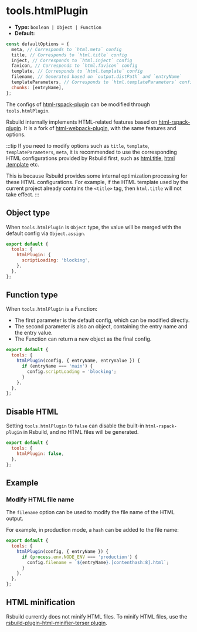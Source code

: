 # tools.htmlPlugin

- **Type:** `boolean | Object | Function`
- **Default:**

```js
const defaultOptions = {
  meta, // Corresponds to `html.meta` config
  title, // Corresponds to `html.title` config
  inject, // Corresponds to `html.inject` config
  favicon, // Corresponds to `html.favicon` config
  template, // Corresponds to `html.template` config
  filename, // Generated based on `output.distPath` and `entryName`
  templateParameters, // Corresponds to `html.templateParameters` config
  chunks: [entryName],
};
```

The configs of [html-rspack-plugin](https://github.com/rspack-contrib/html-rspack-plugin) can be modified through `tools.htmlPlugin`.

Rsbuild internally implements HTML-related features based on [html-rspack-plugin](https://github.com/rspack-contrib/html-rspack-plugin). It is a fork of [html-webpack-plugin](https://github.com/jantimon/html-webpack-plugin), with the same features and options.

:::tip
If you need to modify options such as `title`, `template`, `templateParameters`, `meta`, it is recommended to use the corresponding HTML configurations provided by Rsbuild first, such as [html.title](/config/html/title), [html .template](/config/html/template) etc.

This is because Rsbuild provides some internal optimization processing for these HTML configurations. For example, if the HTML template used by the current project already contains the `<title>` tag, then `html.title` will not take effect.
:::

## Object type

When `tools.htmlPlugin` is `Object` type, the value will be merged with the default config via `Object.assign`.

```js
export default {
  tools: {
    htmlPlugin: {
      scriptLoading: 'blocking',
    },
  },
};
```

## Function type

When `tools.htmlPlugin` is a Function:

- The first parameter is the default config, which can be modified directly.
- The second parameter is also an object, containing the entry name and the entry value.
- The Function can return a new object as the final config.

```js
export default {
  tools: {
    htmlPlugin(config, { entryName, entryValue }) {
      if (entryName === 'main') {
        config.scriptLoading = 'blocking';
      }
    },
  },
};
```

## Disable HTML

Setting `tools.htmlPlugin` to `false` can disable the built-in `html-rspack-plugin` in Rsbuild, and no HTML files will be generated.

```js
export default {
  tools: {
    htmlPlugin: false,
  },
};
```

## Example

### Modify HTML file name

The `filename` option can be used to modify the file name of the HTML output.

For example, in production mode, a `hash` can be added to the file name:

```js
export default {
  tools: {
    htmlPlugin(config, { entryName }) {
      if (process.env.NODE_ENV === 'production') {
        config.filename = `${entryName}.[contenthash:8].html`;
      }
    },
  },
};
```

## HTML minification

Rsbuild currently does not minify HTML files. To minify HTML files, use the [rsbuild-plugin-html-minifier-terser plugin](https://github.com/rspack-contrib/rsbuild-plugin-html-minifier-terser).

